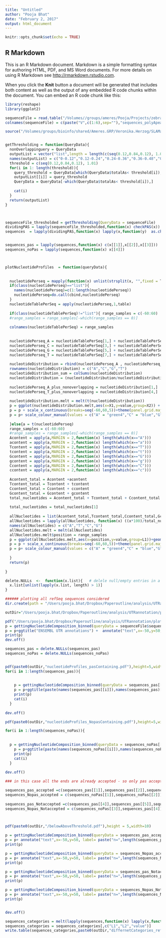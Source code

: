 ```yaml
---
title: "Untitled"
author: "Pooja Bhat"
date: "February 2, 2017"
output: html_document
---
```


```r
knitr::opts_chunk$set(echo = TRUE)
```

## R Markdown

This is an R Markdown document. Markdown is a simple formatting syntax for authoring HTML, PDF, and MS Word documents. For more details on using R Markdown see <http://rmarkdown.rstudio.com>.

When you click the **Knit** button a document will be generated that includes both content as well as the output of any embedded R code chunks within the document. You can embed an R code chunk like this:

```r
library(reshape)
library(ggplot2)

sequenceFile = read.table("/Volumes//groups/ameres/Pooja/Projects/zebrafishAnnotation/sequencingRun_december2017/analysis/annotation/stageSpecific/outputs/refseq//sequences_120nts.bed",sep="\t",stringsAsFactors = F)
colnames(sequenceFile) = c(paste("V",c(1:6),sep=""),"sequences_polyApeaks_120bps","peakName","downstreamSeq","totalAs")

source("/Volumes/groups/bioinfo/shared/Ameres.GRP/Veronika.Herzog/SLAMannotation/pipeline/OverlappingPrimingSitesWithAnnotations/overlappingHierarchical.R")


getThresholding = function(QueryData){
  nonOverlappinguery = QueryData
  outputList = vector("list",length = length(c(seq(0.12,0.84,0.12), 1.01)))
  names(outputList) = c("0-0.12","0.12-0.24","0.24-0.36","0.36-0.48","0.48-0.60","0.60-0.72","0.72-0.84",">0.84")
  threshold = c(seq(0.12,0.84,0.12), 1.01)
  for(i in 1: length(threshold)){
    query_threshold = QueryData[which(QueryData$totalAs< threshold[i]),]
    outputList[[i]] = query_threshold
    QueryData = QueryData[-which(QueryData$totalAs< threshold[i]),]
    
    cat(i)
  }
  return(outputList)
}



sequenceFile_thresholded = getThresholding(QueryData = sequenceFile)
dividingPAS = lapply(sequenceFile_thresholded,function(x) checkPAS(x))
sequences  = lapply(dividingPAS,function(x) lapply(x,function(y)  as.character(y$sequences_polyApeaks_120bps)))


sequences_pas = lapply(sequences,function(x) c(x[[1]],x[[2]],x[[3]]))
sequences_noPas = lapply(sequences,function(x) x[[4]])



plotNucleotideProfiles  = function(queryData){
  
  
  nucleotidePerseq = mapply(function(x) unlist(strsplit(x, "",fixed = T)),queryData)
  if(class(nucleotidePerseq)=="list"){
    names(nucleotidePerseq)=c(1:length(nucleotidePerseq))
    nucleotidePerseq=do.call(cbind,nucleotidePerseq)
  }
  nucleotideTablePerSeq = apply(nucleotidePerseq,1,table)
  
  if(class(nucleotideTablePerSeq)!="list"){ range_samples = c(-60:60)
  #range_samples = range_samples[-which(range_samples == 0)]
  
  colnames(nucleotideTablePerSeq) = range_samples
  
  
  nucleotidePerseq_A = nucleotideTablePerSeq[1,] + nucleotideTablePerSeq[2,]
  nucleotidePerseq_C = nucleotideTablePerSeq[3,] + nucleotideTablePerSeq[4,]
  nucleotidePerseq_G = nucleotideTablePerSeq[5,] + nucleotideTablePerSeq[6,]
  nucleotidePerseq_T = nucleotideTablePerSeq[7,] + nucleotideTablePerSeq[8,]
  
  nucleotideDistribution = rbind(nucleotidePerseq_A , nucleotidePerseq_C , nucleotidePerseq_G , nucleotidePerseq_T )
  rownames(nucleotideDistribution) = c("A","C","G","T")
  nucleotideDistribution_sum = colSums(nucleotideDistribution)
  nucleotideDistribution = (nucleotideDistribution/nucleotideDistribution_sum)*100
  
  nucleotidePerseq_A_plus_nonoverlapping = nucleotideDistribution[1,]
  nucleotidePerseq_T_plus_nonoverlapping = nucleotideDistribution[4,]
  
  nucleotideDistribution.melt = melt(t(nucleotideDistribution))
  p = ggplot(nucleotideDistribution.melt,aes(x=X1,y=value,group=X2)) + geom_line(aes(col=X2),size=1.5) + theme_bw() + xlab("Nucleotide position (bps)") + ylab("Nucleotide composition (%)") + ggtitle("Nucleotide composition") + theme(legend.title=element_blank(),axis.text.x = element_text(margin=margin(10,15,10,15,"pt")),axis.text.y = element_text(margin=margin(5,15,10,5,"pt")), axis.ticks.length = unit(-0.25 , "cm"))+ geom_vline(xintercept = -21,linetype = "longdash")
  p = p + scale_x_continuous(breaks=seq(-60,60,5))+theme(panel.grid.major = element_blank(),panel.grid.minor = element_blank())
  p = p+ scale_colour_manual(values = c("A" = "green4","C" = "blue","G" = "orange","T" = "red"))
  
  }else{a = t(nucleotidePerseq)
  range_samples = c(-60:60)
  #range_samples = range_samples[-which(range_samples == 0)]
  Acontent = apply(a,MARGIN = 2,function(x) length(which(x=="A")))
  acontent = apply(a,MARGIN = 2,function(x) length(which(x=="a")))
  Tcontent = apply(a,MARGIN = 2,function(x) length(which(x=="T")))
  tcontent = apply(a,MARGIN = 2,function(x) length(which(x=="t")))
  Gcontent = apply(a,MARGIN = 2,function(x) length(which(x=="G")))
  gcontent = apply(a,MARGIN = 2,function(x) length(which(x=="g")))
  Ccontent = apply(a,MARGIN = 2,function(x) length(which(x=="C")))
  ccontent = apply(a,MARGIN = 2,function(x) length(which(x=="c")))
  
  Acontent_total = Acontent +acontent
  Tcontent_total = Tcontent + tcontent
  Ccontent_total = Ccontent + ccontent
  Gcontent_total = Gcontent + gcontent
  total_nucleotides = Acontent_total + Tcontent_total + Ccontent_total + Gcontent_total
  
  total_nucleotides = total_nucleotides[1]
  
  allNucleotides = list(Acontent_total,Tcontent_total,Ccontent_total,Gcontent_total)
  allNucleotides = lapply(allNucleotides, function(x) ((x*100)/total_nucleotides))
  names(allNucleotides) = c("A","T","C","G")
  allNucleotides.melt = melt(allNucleotides)
  allNucleotides.melt$position = range_samples
  p = ggplot(allNucleotides.melt,aes(x=position,y=value,group=L1))+geom_line(aes(col=L1),size=1.5)+ theme_bw() + xlab("Nucleotide position (bps)") + ylab("Nucleotide composition (%)") + ggtitle("Nucleotide composition") + theme(legend.title=element_blank(),axis.text.x = element_text(margin=margin(10,15,10,15,"pt")),axis.text.y = element_text(margin=margin(5,15,10,5,"pt")), axis.ticks.length = unit(-0.25 , "cm"))+ geom_vline(xintercept = -21,linetype = "longdash")
  p = p + scale_x_continuous(breaks=seq(-60,60,5))+theme(panel.grid.major = element_blank(),panel.grid.minor = element_blank()) + theme(axis.text=element_text(size=12),axis.title=element_text(size=14,face="bold"))
  p = p+ scale_colour_manual(values = c("A" = "green4","C" = "blue","G" = "orange","T" = "red"))
  
  }
  return(p)
  
}

delete.NULLs  <-  function(x.list){   # delele null/empty entries in a list
  x.list[unlist(lapply(x.list, length) > 1)]
}

###### plotting all refSeq sequences considered 
dir.create(path = "/Users/pooja.bhat/Dropbox/Paperoutline/analysis/UTRannotation/plots/nucleotidePlots_ensemblAnnotations")

outDir="/Users/pooja.bhat/Dropbox/Paperoutline/analysis/UTRannotation/plots/nucleotidePlots_ensemblAnnotations/"

pdf("/Users/pooja.bhat/Dropbox/Paperoutline/analysis/UTRannotation/plots/nucleotidePlots_ensemblAnnotations/ensembl_annotations.pdf")
p = gettingNucleotideComposition_binned(queryData = sequenceFile$sequences_polyApeaks_120bps)
p = p+ggtitle("ENSEMBL UTR annotations") +  annotate("text",x=-50,y=50, label= paste("n=",length(sequenceFile$sequences_polyApeaks_120bps))) + ylim(c(-1,100))
print(p)
dev.off()

sequences_pas = delete.NULLs(sequences_pas)
sequences_noPas = delete.NULLs(sequences_noPas)


pdf(paste0(outDir,"nucleotideProfiles_pasContaining.pdf"),height=5,width=10)
for(i in 1:length(sequences_pas)){
  
    
    p = gettingNucleotideComposition_binned(queryData = sequences_pas[[i]])
    p = p+ggtitle(paste(names(sequences_pas[[i]]),names(sequences_pas)[[i]])) +  annotate("text",x=-50,y=50, label= paste("n=",length(sequences_pas[[i]]))) + ylim(c(-1,100))
    print(p)
    cat(i)
  }
  
dev.off()

pdf(paste0(outDir,"nucleotideProfiles_NopasContaining.pdf"),height=5,width=10)

for(i in 1:length(sequences_noPas)){
  
    
  p = gettingNucleotideComposition_binned(queryData = sequences_noPas[[i]])
    p = p+ggtitle(paste(names(sequences_noPas[[i]]),names(sequences_noPas)[[i]])) +  annotate("text",x=-50,y=50, label= paste("n=",length(sequences_noPas[[i]]))) + ylim(c(-1,100))
    print(p)
    cat(i)
  }
  
dev.off()

```




```r


### in this case all the ends are already accepted - so only pas accepted and no Pas accepted can be plotted. 

sequences_pas_accepted =c(sequences_pas[[1]],sequences_pas[[2]],sequences_pas[[3]])
sequences_Nopas_accepted = c(sequences_noPas[[1]],sequences_noPas[[2]])
  
sequences_pas_Notaccepted =c(sequences_pas[[4]],sequences_pas[[5]],sequences_pas[[6]],sequences_pas[[7]],sequences_pas[[8]])
sequences_Nopas_Notaccepted = c(sequences_noPas[[3]],sequences_pas[[4]],sequences_pas[[5]],sequences_pas[[6]],sequences_pas[[7]],sequences_pas[[8]])



pdf(paste0(outDir,"/belowAboveThreshold.pdf"),height = 5,width=10)

p = gettingNucleotideComposition_binned(queryData = sequences_pas_accepted)
p = p+ annotate("text",x=-50,y=50, label= paste("n=",length(sequences_pas_accepted))) + ylim(c(-1,100)) + ggtitle("PAS accepted")
print(p)

p = gettingNucleotideComposition_binned(queryData = sequences_Nopas_accepted)
p = p+ annotate("text",x=-50,y=50, label= paste("n=",length(sequences_Nopas_accepted))) + ylim(c(-1,100)) + ggtitle("noPAS accepted")
print(p)

p = gettingNucleotideComposition_binned(queryData = sequences_pas_Notaccepted)
p = p+ annotate("text",x=-50,y=50, label= paste("n=",length(sequences_pas_Notaccepted))) + ylim(c(-1,100)) + ggtitle("PAS not accepted")
print(p)

p = gettingNucleotideComposition_binned(queryData = sequences_Nopas_Notaccepted)
p = p+ annotate("text",x=-50,y=50, label= paste("n=",length(sequences_Nopas_Notaccepted))) + ylim(c(-1,100)) + ggtitle("noPAS not accepted")
print(p)


dev.off()

```

```r

sequences_categories = melt(lapply(sequences,function(x) lapply(x,function(y) length(y))))
sequences_categories = sequences_categories[,c("L1","L2","value")]
write.table(sequences_categories,paste0(outDir,"differnetCategories_refSeqUTRannotation.txt"),sep="\t",quote = F)

```



